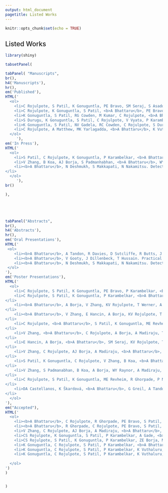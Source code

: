 ```yaml
---
output: html_document
pagetitle: Listed Works
---
```


```r
knitr::opts_chunk$set(echo = TRUE)
```

```{=html}
<style>
p{
  font-size: 15px;
  margin-bottom: .05em;
}
h2{
font-weight: 500;
}
h3{
font-weight: 500;
}
h4{
font-weight: 500;
}
hr{
border: 1px solid gray;
}
title{
display: none;
}
</style>
```


<h2>Listed Works</h2>
```r
library(shiny)

tabsetPanel(

tabPanel( "Manuscripts",
br(),
h4('Manuscripts'),
hr(),
em('Published'),
HTML('
  <ol>
    <li>C Rojulpote, S Patil, K Gonuguntla, PE Bravo, SM Seraj, S Asadollahi, WY Raynor, <b>A Bhattaru</b>, P Karambelkar, AJ Borja, V Zhang, TJ Werner, O Gerke, PF Hoilund-Carlsen, A Alavi. NaF-PET/CT global assessment in detecting and quantifying subclinical cardiac atherosclerosis and its association with blood pressure in non-dyslipidemic individuals. <em>American Journal of Cardiovascular Disease.</em> June 15, 2020. </li>
    <li>C Rojulpote, K Gonuguntla, S Patil, <b>A Bhattaru</b>, PE Bravo. COVID-19 and the Heart. <em>Colombia Médica.</em> June 3, 2020.</li>
    <li>K Gonuguntla, S Patil, RG Cowden, M Kumar, C Rojulpote, <b>A Bhattaru</b>, JG Tiu, P Robinson. Predictors of in-hospital mortality in patients with left ventricular assist device. <em>Irish Journal of Medical Science.</em> May 9, 2020.</li>
    <li>S Durugu, K Gonuguntla, S Patil, C Rojulpote, V Vyata, P Karambelkar, P Narayanareddy, K Vuthaluru, <b>A Bhattaru</b>. Gender Differences in Rates of Arrhythmias, Cardiac Implantable Electronic Devices, and Diagnostic Modalities Among Sarcoidosis Patients. <em>Cureus.</em> April 14, 2020</li>
    <li>K Gonuguntla, S Patil, NV Gadela, RC Cowden, C Rojulpote, S Durugu, P Karambelkar, <b>A Bhattaru</b>, AJ Borja, V Zhang. Trends, Outcomes, and Predictors of Sepsis and Severe Sepsis in Patients with Left Ventricular Assist Devices. <em>Cureus.</em> April 3, 2020.</li>
    <li>C Rojulpote, A Matthew, MK Yarlagadda, <b>A Bhattaru</b>, K Vuthaluru. Conned by Conn’s: The Manifestation of Conn’s Syndrome Post-renal Transplant in a Patient with Polycystic Kidney Disease. <em>Cureus</em>. April 2, 2020. </li>
  </ol>
     '),
em('In Press'),
HTML('
  <ol>
    <li>S Patil, C Rojulpote, K Gonuguntla, P Karambelkar, <b>A Bhattaru</b>, WY Raynor, AJ Borja, K Vuthaluru, V Zhang, TJ Werner, O Gerke, PF Høilund-Carlsen, A Alavi. Association of Triglyceride to High Density Lipoprotein Ratio with Global Cardiac Microcalcification in Healthy Non-diabetic Individuals as Assessed by NaF-PET/CT to Evaluate Subclinical Coronary Atherosclerosis. <em>American Journal of Cardiovascular Disease.</em></li>
    <li>V Zhang, B Koa, AJ Borja, S Padmanhabhan, <b>A Bhattaru</b>, WY Raynor, C Rojulpote, SM Seraj, TJ Werner, C Rajapakse, A Alavi, ME Revheim. Diagnosis and Monitoring of Osteoperosis with Total-Body 18F-Sodium Fluoride Positron Emission Tomography/Computed Tomography. <em>PET Clinics.</em></li>
    <li><b>A Bhattaru</b>, N Deshmukh, S Makkapati, N Nakamitsu. Detecting Organ Failure in Motor Vehicle Trauma Patients: A Machine Learning Approach. <em>IEEE Xplore.</em>
</li>
  </ol>
     '),
br()

),





tabPanel("Abstracts",
br(),
h4('Abstracts'),
hr(),
em('Oral Presentations'),
HTML('
 <ol>
    <li><b>A Bhattaru</b>, A Tandon, R Davies, D Sutcliffe, R Butts, J Dillenbeck, G Greil, T Hussain. Role of Computed Tomography in Pediatric Ventricular Assist Device Fitting. <em>Journal of Cardiovascular Computed Tomography.</em> July 17, 2020. Presented at: Society of Cardiovascular Computed Tomography 2020. </li>
    <li><b>A Bhattaru</b>, V Gooty, J Dillenbeck, T Hussain. Practical Challenges of Machine Learning on the diagnosis of Cardiac Allograft Vasculopathy using Computed Tomography in pediatrics. Presented at: SCCT Innovation 2020.</li>
    <li><b>A Bhattaru</b>, N Deshmukh, S Makkapati, N Nakamitsu. Detecting Organ Failure in Motor Vehicle Trauma Patients: A Machine Learning Approach. Presented at: MIT Undergraduate Research and Technology Conference 2019, AIMed 2018. </li>
 </ol>
'),
em('Poster Presentations'),
HTML('
  <ol>
    <li>C Rojulpote, S Patil, K Gonuguntla, PE Bravo, P Karambelkar, <b>A Bhattaru</b>, V Zhang, T Werner, O Gerke, P Hoilund-Carlsen, A Alavi. Association of Atherosclerotic Cardiovascular Risk Estimated by Pooled Cohort Equation With Coronary Plaque Burden as Assessed by NaF-PET/CT. <em>Arteriosclerosis, Thrombosis, and Vascular Biology.</em> June 29, 2020.  Presented at: AHA Vascular Discovery 2020. </li?
    <li>C Rojulpote, S Patil, K Gonuguntla, P Karambelkar, <b>A Bhattaru</b>, S Asadollahi, T Werner, P Hoilund-Carlsen, A Alavi. Comparison of atherosclerotic burden in non- lower extremity vasculature in patients with and without peripheral artery disease using 18F- sodium fluoride imaging. <em>Vascular Medicine.</em> May 22, 2020. Presented at: Society of Vascular Medicine 2020.
</li>
    <li><b>A Bhattaru</b>, A Borja, V Zhang, KV Rojulpote, T Werner, A Alavi, ME Revheim. FDG-PET/CT as the superior imaging modality for inflammatory bowel disease. <em>Journal of Nuclear Medicine.</em> May 1, 2020. Presented at: Society of Nuclear Medicine and Molecular Imaging 2020.
</li>
    <li><b>A Bhattaru</b>, V Zhang, E Hancin, A Borja, KV Rojulpote, T Werner, ME Revheim, A Alavi. Potential applications of FDG-PET/MRI in detecting vascular dementia. <em>Journal of Nuclear Medicine.</em> May 1, 2020. Presented at: Society of Nuclear Medicine and Molecular Imaging 2020.
</li>
    <li>C Rojulpote, <b>A Bhattaru</b>, S Patil, K Gonuguntla, ME Revheim, B Koa, E Hancin, T Werner, A Alavi. Role of PET Imaging in Detection and Management of Arrhythmias. <em>Journal of Nuclear Medicine.</em> May 1, 2020. Presented at: Society of Nuclear Medicine and Molecular Imaging 2020.
</li>
    <li>V Zhang, <b>A Bhattaru</b>, C Rojulpote, A Borja, A Madiraju, T Werner, A Alavi, ME Revheim. Role of PET/CT Imaging in the Assessment of Pulmonary Artery Atherosclerosis. <em>Journal of Nuclear Medicine.</em> May 1, 2020. Presented at: Society of Nuclear Medicine and Molecular Imaging 2020.
</li>
    <li>E Hancin, A Borja, <b>A Bhattaru</b>, SM Seraj, KV Rojulpote, T Werner, A Alavi, ME Revheim. Applications of FDG-PET/CT and NaF-PET/CT in the Surgical Management of Musculoskeletal Infection. <em>Journal of Nuclear Medicine.</em> May 1, 2020. Presented at: Society of Nuclear Medicine and Molecular Imaging 2020.
</li>
    <li>V Zhang, C Rojulpote, AJ Borja, A Madiraju, <b>A Bhattaru</b>, S Patil, K Gonuguntla, TJ Werner, PF Hoilund-Carlsen, ME Revheim, A Alavi. NaF Uptake in the Pulmonary Artery Stratified by Systemic Blood Pressure: A Novel Methodology. <em>Journal of Nuclear Medicine.</em> May 1, 2020. Presented at: Society of Nuclear Medicine and Molecular Imaging 2020.
</li>
    <li>S Patil, K Gonuguntla, C Rojulpote, V Zhang, B Koa, <b>A Bhattaru</b>, ME Revheim, T Werner, A Alavi. Role of PET Imaging in Aortic Stenosis. <em>Journal of Nuclear Medicine.</em> May 1, 2020. Presented at: Society of Nuclear Medicine and Molecular Imaging 2020.
</li>
    <li>V Zhang, S Padmanabhan, B Koa, A Borja, WY Raynor, A Madiraju, <b>A Bhattaru</b>, KV Rojulpote, C Rajapakse, T Werner, ME Revheim, A Alavi. Total-Body NaF-PET/CT and its Implications for Osteoporosis. <em>Journal of Nuclear Medicine.</em> May 1, 2020. Presented at: Society of Nuclear Medicine and Molecular Imaging 2020.
</li>
    <li>C Rojulpote, S Patil, K Gonuguntla, ME Revheim, R Ghorpade, P Narayanareddy, <b>A Bhattaru</b>, TJ Werner, O Gerke, PF Hoilund-Carlsen, A Alavi. Role of NaF-PET/CT in Detecting and Quantifying Global Cardiac Subclinical Atherosclerosis in Healthy Individuals with an Optimal Lipid Profile and its Association with Blood Pressure. <em>Journal of Nuclear Medicine.</em> May 1, 2020. Presented at: Society of Nuclear Medicine and Molecular Imaging 2020.
</li>
    <li>DA Castellanos, K Škardová, <b>A Bhattaru</b>, G Greil, A Tandon, J Dillenbeck, B Burkhardt, T Hussain, M Genet, R Chabiniok. Left ventricular torsion obtained using equilibrated warping in patients with repaired Tetralogy of Fallot. Presented at: Society for Cardiovascular Magnetic Resonance 2020.
</li>
  </ol>
'),
em("Accepted"),
HTML('
  <ol>
    <li><b>A Bhattaru</b>, C Rojulpote, R Ghorpade, PE Bravo, S Patil, K Gonuguntla, P Karambelkar, K Vuthaluru, V Zhang, TJ Werner, A Alavi. Correlation Between Blood Pressure And Inflammation In The Thoracic Aorta Of HIV Patients With And Without Cocaine Use As Assessed By FDG-PET/CT. <em>Hypertension</em>. Presented at: American Heart Association Hypertension 2020.</li>
    <li><b>A Bhattaru</b>, R Ghorpade, C Rojulpote, PE Bravo, S Patil, K Gonuguntla, P Karambelkar, K Vuthaluru, V Zhang, TJ Werner, A Alavi. Correlation Between Blood Pressure And Left Ventricular Metabolism In HIV Individuals With And Without Cocaine Use As Assessed By FDG-PET/CT. <em>Hypertension</em>. Presented at: American Heart Association Hypertension 2020.</li>
    <li>V Zhang, C Rojulpote, AJ Borja, A Madiraju, <b>A Bhattaru</b>, K Gonuguntla, S Patil, TJ Werner, A Alavi, ME Revheim. Correlation between age and pulmonary artery calcification: a novel finding assessed by 18F NaF-PET/CT. <em>CHEST</em>. Presented at: CHEST annual meeting 2020.</li>
    <li>CS Rojulpote, K Gonuguntla, S Patil, P Karambelkar, A Gade, <b>A Bhattaru</b>. Predictors of in-hospital mortality in Sarcoidosis patients with cardiomyopathy. <em>CHEST</em>. Presented at: CHEST annual meeting 2020.</li>
    <li>CS Rojulpote, S Patil, K Gonuguntla, P Karambelkar, ZE Borja, M Kumar, V Zhang, <b>A Bhattaru</b>, A Gade. A nation wide cohort analysis of pneumococcal vaccination and prevalence of in-hospital mortality in acute coronary syndrome. <em>CHEST</em>. Presented at: CHEST annual meeting 2020.</li>
    <li>K Gonuguntla, C Rojulpote, S Patil, P Karambelkar, <b>A Bhattaru</b>, K Vuthaluru, TJ Werner, PF Hoilund-Carlsen, A Alavi. Atherosclerotic Cardiovascular Disease Risk Estimated by Pooled Cohort Equation Predicts Global Cardiac Microcalcification in Patients with Angina. <em>Journal of Nuclear Cardiology</em>. Presented at: American Society of Nuclear Cardiology 2020 meeting.</li>
    <li>K Gonuguntla, C Rojulpote, S Patil, P Karambelkar, K Vuthaluru, <b>A Bhattaru</b>, V Zhang, TJ Werner, PF Hoilund-Carlsen, A Alavi. Presence of Coronary Molecular Calcification and its Correlation to Calcification Processes in Upper Limb, Abdominal and Lower Extremity Arteries as Assessed by NaF-PET/CT. <em>Journal of Nuclear Cardiology</em>. Presented at: American Society of Nuclear Cardiology 2020 meeting.</li>
    <li>K Gonuguntla, C Rojulpote, S Patil, P Karambelkar, K Vuthaluru, <b>A Bhattaru</b>, V Zhang, TJ Werner, PF Hoilund-Carlsen, A Alavi. Utility of NaF-PET/CT in Assessing Subclinical Atherosclerosis in Peripheral Arteries of Healthy Individuals with an Optimal Cardiovascular Risk Factor Profile. <em>Journal of Nuclear Cardiology</em>. Presented at: American Society of Nuclear Cardiology 2020 meeting.</li>
    
  </ol>
')
)


)
```
<br>















